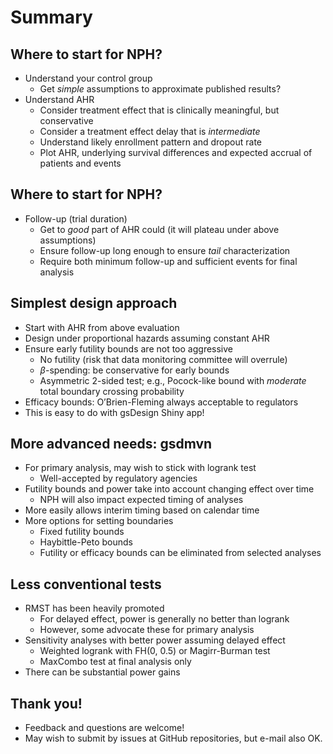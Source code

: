 # Summary

## Where to start for NPH?

- Understand your control group
  - Get *simple* assumptions to approximate published results?
- Understand AHR
  - Consider treatment effect that is clinically meaningful, but conservative
  - Consider a treatment effect delay that is *intermediate*
  - Understand likely enrollment pattern and dropout rate
  - Plot AHR, underlying survival differences and expected accrual of patients and events
  
## Where to start for NPH? 

- Follow-up (trial duration)
  - Get to *good* part of AHR could (it will plateau under above assumptions)
  - Ensure follow-up long enough to ensure *tail* characterization
  - Require both minimum follow-up and sufficient events for final analysis

## Simplest design approach

- Start with AHR from above evaluation
- Design under proportional hazards assuming constant AHR
- Ensure early futility bounds are not too aggressive
  - No futility (risk that data monitoring committee will overrule)
  - $\beta$-spending: be conservative for early bounds
  - Asymmetric 2-sided test; e.g., Pocock-like bound with *moderate* total boundary crossing probability
- Efficacy bounds: O'Brien-Fleming always acceptable to regulators
- This is easy to do with gsDesign Shiny app!

## More advanced needs: **gsdmvn**

- For primary analysis, may wish to stick with logrank test
  - Well-accepted by regulatory agencies
- Futility bounds and power take into account changing effect over time
  - NPH will also impact expected timing of analyses
- More easily allows interim timing based on calendar time
- More options for setting boundaries
  - Fixed futility bounds
  - Haybittle-Peto bounds
  - Futility or efficacy bounds can be eliminated from selected analyses

## Less conventional tests

- RMST has been heavily promoted
  - For delayed effect, power is generally no better than logrank
  - However, some advocate these for primary analysis
- Sensitivity analyses with better power assuming delayed effect
  - Weighted logrank with FH(0, 0.5) or Magirr-Burman test
  - MaxCombo test at final analysis only
- There can be substantial power gains

## Thank you!

- Feedback and questions are welcome!
- May wish to submit by issues at GitHub repositories, but e-mail also OK.
